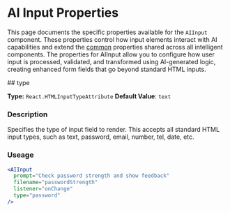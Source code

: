 
# AI Input Properties

This page documents the specific properties available for the `AIInput` component. These properties control how input elements interact with AI capabilities and extend the [common](./common) properties shared across all intelligent components.
The properties for AIInput allow you to configure how user input is processed, validated, and transformed using AI-generated logic, creating enhanced form fields that go beyond standard HTML inputs.

<PropertiesHeading required={true}>
## type
</PropertiesHeading>

**Type:** `React.HTMLInputTypeAttribute`
**Default Value**: `text`

### Description

Specifies the type of input field to render. This accepts all standard HTML input types, such as text, password, email, number, tel, date, etc.

### Useage

```jsx {5} 
<AIInput
  prompt="Check password strength and show feedback"
  filename="passwordStrength"
  listener="onChange"
  type="password"
/>
```